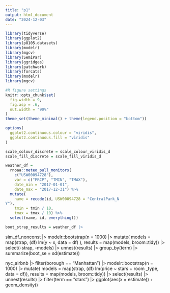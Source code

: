 ```yaml
---
title: "p1"
output: html_document
date: "2024-12-03"
---
```


```r
library(tidyverse)
library(ggplot2)
library(p8105.datasets)
library(modelr)
library(mgcv)
library(SemiPar)
library(ggridges)
library(patchwork)
library(forcats)
library(modelr) 
library(mgcv)

#R figure settings
knitr::opts_chunk$set(
  fig.width = 9,
  fig.asp = .6,
  out.width = "90%"
)
theme_set(theme_minimal() + theme(legend.position = "bottom"))

options(
  ggplot2.continuous.colour = "viridis",
  ggplot2.continuous.fill = "viridis"
)

scale_colour_discrete = scale_colour_viridis_d
scale_fill_discrete = scale_fill_viridis_d
```


```r
weather_df =
  rnoaa::meteo_pull_monitors(
    c("USW00094728"),
    var = c("PRCP", "TMIN", "TMAX"),
    date_min = "2017-01-01",
    date_max = "2017-12-31") %>%
  mutate(
    name = recode(id, USW00094728 = "CentralPark_N
Y"),
    tmin = tmin / 10,
    tmax = tmax / 10) %>%
  select(name, id, everything())
```


```r
boot_strap_results = weather_df |> 
```

sim_df_nonconst |>
  modelr::bootstrap(n = 1000) |>
  mutate(
    models = map(strap, \(df) lm(y ~ x, data = df) ),
    results = map(models, broom::tidy)) |>
  select(-strap, -models) |>
  unnest(results) |>
  group_by(term) |>
  summarize(boot_se = sd(estimate))
  
  


nyc_airbnb |>
  filter(borough == "Manhattan") |>
  modelr::bootstrap(n = 1000) |>
  mutate(
    models = map(strap, \(df) lm(price ~ stars + room
_type, data = df)),
    results = map(models, broom::tidy)) |>
  select(results) |>
  unnest(results) |>
  filter(term == "stars") |>
  ggplot(aes(x = estimate)) + geom_density()